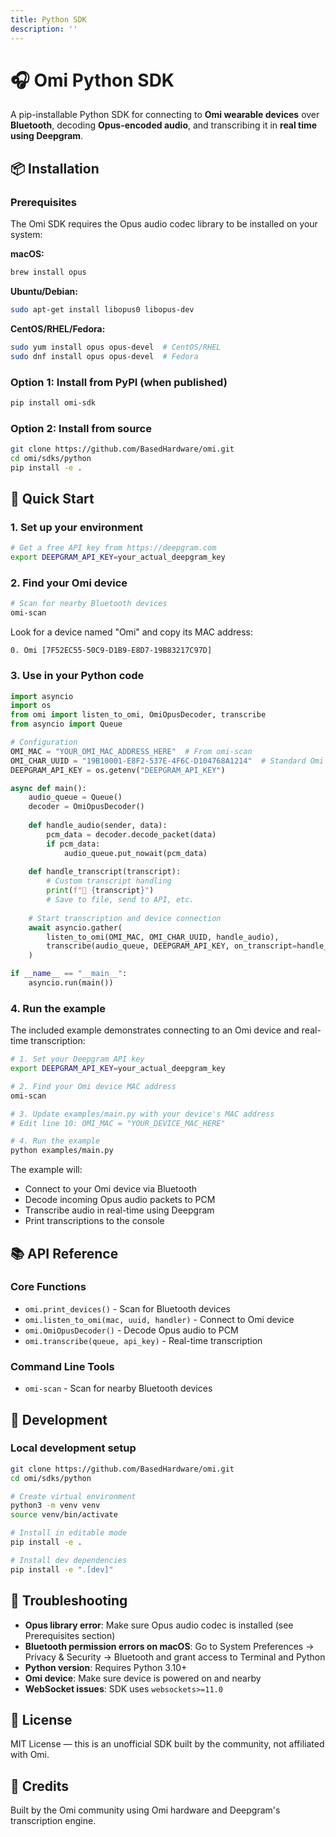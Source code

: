 ```yaml
---
title: Python SDK
description: ''
---
```


# 🎧 Omi Python SDK 

A pip-installable Python SDK for connecting to **Omi wearable devices** over **Bluetooth**, decoding **Opus-encoded audio**, and transcribing it in **real time using Deepgram**.

## 📦 Installation

### Prerequisites
The Omi SDK requires the Opus audio codec library to be installed on your system:

**macOS:**
```bash
brew install opus
```

**Ubuntu/Debian:**
```bash
sudo apt-get install libopus0 libopus-dev
```

**CentOS/RHEL/Fedora:**
```bash
sudo yum install opus opus-devel  # CentOS/RHEL
sudo dnf install opus opus-devel  # Fedora
```

### Option 1: Install from PyPI (when published)
```bash
pip install omi-sdk
```

### Option 2: Install from source
```bash
git clone https://github.com/BasedHardware/omi.git
cd omi/sdks/python
pip install -e .
```

## 🚀 Quick Start

### 1. Set up your environment
```bash
# Get a free API key from https://deepgram.com
export DEEPGRAM_API_KEY=your_actual_deepgram_key
```

### 2. Find your Omi device
```bash
# Scan for nearby Bluetooth devices
omi-scan
```

Look for a device named "Omi" and copy its MAC address:
```
0. Omi [7F52EC55-50C9-D1B9-E8D7-19B83217C97D]
```

### 3. Use in your Python code
```python
import asyncio
import os
from omi import listen_to_omi, OmiOpusDecoder, transcribe
from asyncio import Queue

# Configuration
OMI_MAC = "YOUR_OMI_MAC_ADDRESS_HERE"  # From omi-scan
OMI_CHAR_UUID = "19B10001-E8F2-537E-4F6C-D104768A1214"  # Standard Omi audio UUID
DEEPGRAM_API_KEY = os.getenv("DEEPGRAM_API_KEY")

async def main():
    audio_queue = Queue()
    decoder = OmiOpusDecoder()
    
    def handle_audio(sender, data):
        pcm_data = decoder.decode_packet(data)
        if pcm_data:
            audio_queue.put_nowait(pcm_data)
    
    def handle_transcript(transcript):
        # Custom transcript handling
        print(f"🎤 {transcript}")
        # Save to file, send to API, etc.
    
    # Start transcription and device connection
    await asyncio.gather(
        listen_to_omi(OMI_MAC, OMI_CHAR_UUID, handle_audio),
        transcribe(audio_queue, DEEPGRAM_API_KEY, on_transcript=handle_transcript)
    )

if __name__ == "__main__":
    asyncio.run(main())
```

### 4. Run the example

The included example demonstrates connecting to an Omi device and real-time transcription:

```bash
# 1. Set your Deepgram API key
export DEEPGRAM_API_KEY=your_actual_deepgram_key

# 2. Find your Omi device MAC address
omi-scan

# 3. Update examples/main.py with your device's MAC address
# Edit line 10: OMI_MAC = "YOUR_DEVICE_MAC_HERE"

# 4. Run the example
python examples/main.py
```

The example will:
- Connect to your Omi device via Bluetooth
- Decode incoming Opus audio packets to PCM
- Transcribe audio in real-time using Deepgram
- Print transcriptions to the console

## 📚 API Reference

### Core Functions
- `omi.print_devices()` - Scan for Bluetooth devices
- `omi.listen_to_omi(mac, uuid, handler)` - Connect to Omi device
- `omi.OmiOpusDecoder()` - Decode Opus audio to PCM
- `omi.transcribe(queue, api_key)` - Real-time transcription

### Command Line Tools
- `omi-scan` - Scan for nearby Bluetooth devices

## 🔧 Development

### Local development setup
```bash
git clone https://github.com/BasedHardware/omi.git
cd omi/sdks/python

# Create virtual environment
python3 -m venv venv
source venv/bin/activate

# Install in editable mode
pip install -e .

# Install dev dependencies
pip install -e ".[dev]"
```

## 🧩 Troubleshooting

- **Opus library error**: Make sure Opus audio codec is installed (see Prerequisites section)
- **Bluetooth permission errors on macOS**: Go to System Preferences → Privacy & Security → Bluetooth and grant access to Terminal and Python
- **Python version**: Requires Python 3.10+
- **Omi device**: Make sure device is powered on and nearby
- **WebSocket issues**: SDK uses `websockets>=11.0`

## 📄 License

MIT License — this is an unofficial SDK built by the community, not affiliated with Omi.

## 🙌 Credits

Built by the Omi community using Omi hardware and Deepgram's transcription engine.